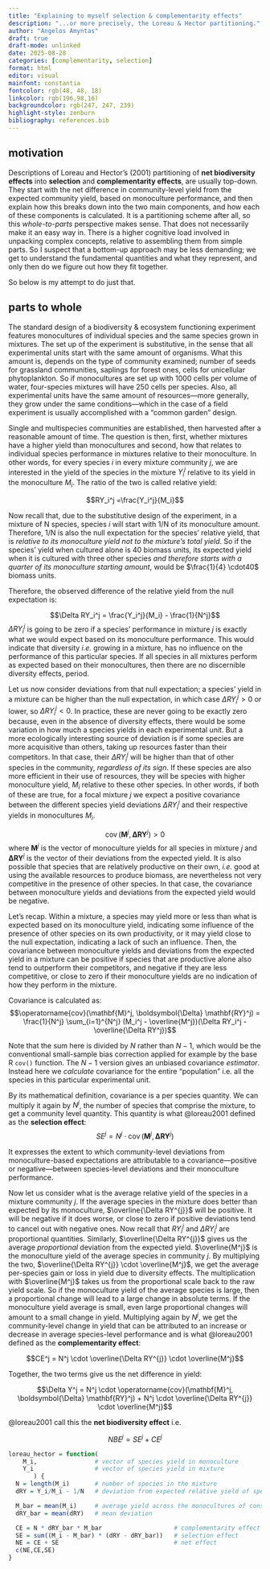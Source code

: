 ```yaml
---
title: "Explaining to myself selection & complementarity effects"
description: "...or more precisely, the Loreau & Hector partitioning."
author: "Angelos Amyntas"
draft: true
draft-mode: unlinked
date: 2025-08-28
categories: [complementarity, selection]
format: html
editor: visual
mainfont: constantia
fontcolor: rgb(48, 48, 18)
linkcolor: rgb(196,98,16)
backgroundcolor: rgb(247, 247, 239)
highlight-style: zenburn
bibliography: references.bib
---
```


## motivation

Descriptions of Loreau and Hector's (2001) partitioning of **net biodiversity effects** into **selection** and **complementarity effects**, are usually top-down. They start with the net difference in community-level yield from the expected community yield, based on monoculture performance, and then explain how this breaks down into the two main components, and how each of these components is calculated. It is a partitioning scheme after all, so this *whole-to-parts* perspective makes sense. That does not necessarily make it an easy way in. There is a higher cognitive load involved in unpacking complex concepts, relative to assembling them from simple parts. So I suspect that a bottom-up approach may be less demanding; we get to understand the fundamental quantities and what they represent, and only then do we figure out how they fit together.

So below is my attempt to do just that.

## parts to whole

The standard design of a biodiversity & ecosystem functioning experiment features monocultures of individual species and the same species grown in mixtures. The set up of the experiment is substitutive, in the sense that all experimental units start with the same amount of organisms. What this amount is, depends on the type of community examined; number of seeds for grassland communities, saplings for forest ones, cells for unicellular phytoplankton. So if monocultures are set up with 1000 cells per volume of water, four-species mixtures will have 250 cells per species. Also, all experimental units have the same amount of resources—more generally, they grow under the same conditions—which in the case of a field experiment is usually accomplished with a "common garden" design.

Single and multispecies communities are established, then harvested after a reasonable amount of time. The question is then, first, whether mixtures have a higher yield than monocultures and second, how that relates to individual species performance in mixtures relative to their monoculture. In other words, for every species $i$ in every mixture community $j$, we are interested in the yield of the species in the mixture $Y_i^j$ relative to its yield in the monoculture $M_i$. The ratio of the two is called relative yield:

$$RY_i^j =\frac{Y_i^j}{M_i}$$

Now recall that, due to the substitutive design of the experiment, in a mixture of N species, species $i$ will start with 1/N of its monoculture amount. Therefore, 1/N is also the null expectation for the species' relative yield, that is *relative to its monoculture yield not to the mixture's total yield*. So if the species' yield when cultured alone is 40 biomass units, its expected yield when it is cultured with three other species *and therefore starts with a quarter of its monoculture starting amount*, would be $\frac{1}{4} \cdot40$ biomass units.

Therefore, the observed difference of the relative yield from the null expectation is:

$$\Delta RY_i^j = \frac{Y_i^j}{M_i} - \frac{1}{N^j}$$ $\Delta RY_i^j$ is going to be zero if a species' performance in mixture $j$ is exactly what we would expect based on its monoculture performance. This would indicate that diversity *i.e.* growing in a mixture, has no influence on the performance of this particular species. If all species in all mixtures perform as expected based on their monocultures, then there are no discernible diversity effects, period.

Let us now consider deviations from that null expectation; a species' yield in a mixture can be higher than the null expectation, in which case $\Delta RY_i^j > 0$ or lower, so $\Delta RY_i^j < 0$. In practice, these are never going to be exactly zero because, even in the absence of diversity effects, there would be some variation in how much a species yields in each experimental unit. But a more ecologically interesting source of deviation is if some species are more acquisitive than others, taking up resources faster than their competitors. In that case, their $\Delta RY_i^j$ will be higher than that of other species in the community, *regardless of its sign*. If these species are also more efficient in their use of resources, they will be species with higher monoculture yield, $M_i$ relative to these other species. In other words, if both of these are true, for a focal mixture $j$ we expect a positive covariance between the different species yield deviations $\Delta RY_i^j$ and their respective yields in monocultures $M_i$.

$$\operatorname{cov}(\mathbf{M}^j, \boldsymbol{\Delta} \mathbf{RY}^j) > 0$$ where $\mathbf{M}^j$ is the vector of monoculture yields for all species in mixture $j$ and $\boldsymbol{\Delta} \mathbf{RY}^j$ is the vector of their deviations from the expected yield. It is also possible that species that are relatively productive on their own, *i.e.* good at using the available resources to produce biomass, are nevertheless not very competitive in the presence of other species. In that case, the covariance between monoculture yields and deviations from the expected yield would be negative.

Let's recap. Within a mixture, a species may yield more or less than what is expected based on its monoculture yield, indicating some influence of the presence of other species on its own productivity, or it may yield close to the null expectation, indicating a lack of such an influence. Then, the covariance between monoculture yields and deviations from the expected yield in a mixture can be positive if species that are productive alone also tend to outperform their competitors, and negative if they are less competitive, or close to zero if their monoculture yields are no indication of how they perform in the mixture.

Covariance is calculated as: $$\operatorname{cov}(\mathbf{M}^j, \boldsymbol{\Delta} \mathbf{RY}^j) = \frac{1}{N^j} \sum_{i=1}^{N^j} (M_i^j - \overline{M^j})(\Delta RY_i^j - \overline{\Delta RY^j})$$

Note that the sum here is divided by $N$ rather than $N-1$, which would be the conventional small-sample bias correction applied for example by the base R `cov()` function. The $N-1$ version gives an unbiased covariance *estimator*. Instead here we *calculate* covariance for the entire "population" i.e. all the species in this particular experimental unit.

By its mathematical definition, covariance is a per species quantity. We can multiply it again by $N^j$, the number of species that comprise the mixture, to get a community level quantity. This quantity is what @loreau2001 defined as the **selection effect**: $$SE^j = N^j \cdot \operatorname{cov}(\mathbf{M}^j, \boldsymbol{\Delta} \mathbf{RY}^j)$$

It expresses the extent to which community-level deviations from monoculture-based expectations are attributable to a covariance—positive or negative—between species-level deviations and their monoculture performance.

Now let us consider what is the average relative yield of the species in a mixture community $j$. If the average species in the mixture does better than expected by its monoculture, $\overline{\Delta RY^{j}}$ will be positive. It will be negative if it does worse, or close to zero if positive deviations tend to cancel out with negative ones. Now recall that $RY_i^j$ and $\Delta RY_i^j$ are proportional quantities. Similarly, $\overline{\Delta RY^{j}}$ gives us the average *proportional* deviation from the expected yield. $\overline{M^j}$ is the monoculture yield of the average species in community $j$. By multiplying the two, $\overline{\Delta RY^{j}} \cdot \overline{M^j}$, we get the average per-species gain or loss in yield due to diversity effects. The multiplication with $\overline{M^j}$ takes us from the proportional scale back to the raw yield scale. So if the monoculture yield of the average species is large, then a proportional change will lead to a large change in absolute terms. If the monoculture yield average is small, even large proportional changes will amount to a small change in yield. Multiplying again by $N^j$, we get the community-level change in yield that can be attributed to an increase or decrease in average species-level performance and is what @loreau2001 defined as the **complementarity effect**:

$$CE^j = N^j \cdot \overline{\Delta RY^{j}} \cdot \overline{M^j}$$

Together, the two terms give us the net difference in yield:

$$\Delta Y^j = N^j \cdot \operatorname{cov}(\mathbf{M}^j, \boldsymbol{\Delta} \mathbf{RY}^j) + N^j \cdot \overline{\Delta RY^{j}} \cdot \overline{M^j}$$

@loreau2001 call this the **net biodiversity effect** i.e.

$$NBE^j = SE^j + CE^j$$

```r
loreau_hector = function(
    M_i,                # vector of species yield in monoculture
    Y_i                 # vector of species yield in mixture
       ) {
  N = length(M_i)       # number of species in the mixture
  dRY = Y_i/M_i - 1/N   # deviation from expected relative yield of species i

  M_bar = mean(M_i)     # average yield across the monocultures of constituent species
  dRY_bar = mean(dRY)   # mean deviation

  CE = N * dRY_bar * M_bar                    # complementarity effect
  SE = sum((M_i - M_bar) * (dRY - dRY_bar))   # selection effect
  NE = CE + SE                                # net effect
  c(NE,CE,SE)
}
```

